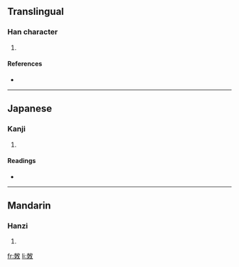==Translingual==

===Han character===
{{Han char|rn=66|rad=攴|as=06|sn=10|four=|canj=木月人大 (DBOK)}}

# {{defn|Han|sort=攴06}}

====References====
* {{Han ref|kx=0470.100|dkj=13175|dj=0820.160|hdz=21457.020|uh=6547|ud=25927}}

----

==Japanese==

===Kanji===
{{ja-kanji|grade=|rs=攴06}}

# {{defn|Japanese}}

====Readings====
* {{ja-readings|on=[[さく]] (saku), [[しゃく]] (shaku)|kun=[[むちうつ]] (muchiutsu)}}

----

==Mandarin==

===Hanzi===
{{cmn-hanzi|pin=[[cè]] ([[ce4]])|wg=ts'e<sup>4</sup>}}

# {{defn|Mandarin}}

[[fr:敇]]
[[li:敇]]